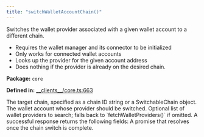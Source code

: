 ```yaml
---
title: "switchWalletAccountChain()"
---
```



<H3Bordered text="Overview" />

Switches the wallet provider associated with a given wallet account to a different chain.

<ul>
  <li>Requires the wallet manager and its connector to be initialized</li>
  <li>Only works for connected wallet accounts</li>
  <li>Looks up the provider for the given account address</li>
  <li>Does nothing if the provider is already on the desired chain.</li>
</ul>

<p><strong>Package:</strong> <code>core</code></p>

<p><strong>Defined in:</strong> <a href="https://github.com/tkhq/sdk/blob/main/packages/core/src/__clients__/core.ts#L663">__clients__/core.ts:663</a></p>

<H3Bordered text="Parameters" />

<ParamField body="params" type='SwitchWalletAccountChainParams' required={true} >
  <Expandable title="params details">
    <NestedParam parentKey="params" childKey="chainOrId" type='string | SwitchableChain' required={true}>
The target chain, specified as a chain ID string or a SwitchableChain object.
</NestedParam>
    <NestedParam parentKey="params" childKey="walletAccount" type='WalletAccount' required={true}>
The wallet account whose provider should be switched.
</NestedParam>
    <NestedParam parentKey="params" childKey="walletProviders" type='WalletProvider[]' required={false}>
Optional list of wallet providers to search; falls back to `fetchWalletProviders()` if omitted.
</NestedParam>
  </Expandable>
</ParamField>

<H3Bordered text="Response" />
A successful response returns the following fields:

<ResponseField name="returns" type="void" required={true} >
  A promise that resolves once the chain switch is complete.
</ResponseField>
